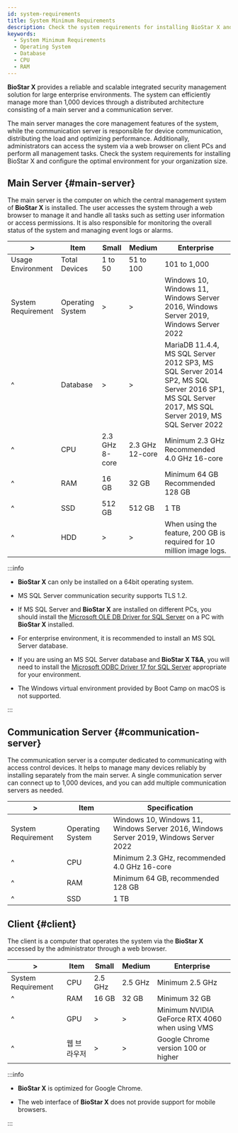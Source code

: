 ```yaml
---
id: system-requirements
title: System Minimum Requirements
description: Check the system requirements for installing BioStar X and configure the optimal environment for your organization size.
keywords:
  - System Minimum Requirements
  - Operating System
  - Database
  - CPU
  - RAM
---
```


**BioStar X** provides a reliable and scalable integrated security management solution for large enterprise environments. The system can efficiently manage more than 1,000 devices through a distributed architecture consisting of a main server and a communication server.

The main server manages the core management features of the system, while the communication server is responsible for device communication, distributing the load and optimizing performance. Additionally, administrators can access the system via a web browser on client PCs and perform all management tasks. Check the system requirements for installing BioStar X and configure the optimal environment for your organization size.

## Main Server {#main-server}

The main server is the computer on which the central management system of **BioStar X** is installed. The user accesses the system through a web browser to manage it and handle all tasks such as setting user information or access permissions. It is also responsible for monitoring the overall status of the system and managing event logs or alarms.

<div className='overflow-x col5--15-10-25'>

| \>                 | Item             | Small          | Medium          | Enterprise                                                                                                                                         |
| ------------------ | ---------------- | -------------- | --------------- | -------------------------------------------------------------------------------------------------------------------------------------------------- |
| Usage Environment  | Total Devices    | 1 to 50        | 51 to 100       | 101 to 1,000                                                                                                                                       |
| System Requirement | Operating System | \>             | \>              | Windows 10, Windows 11, Windows Server 2016, Windows Server 2019, Windows Server 2022                                                              |
| ^                  | Database         | \>             | \>              | MariaDB 11.4.4, MS SQL Server 2012 SP3, MS SQL Server 2014 SP2, MS SQL Server 2016 SP1, MS SQL Server 2017, MS SQL Server 2019, MS SQL Server 2022 |
| ^                  | CPU              | 2.3 GHz 8-core | 2.3 GHz 12-core | Minimum 2.3 GHz<br/>Recommended 4.0 GHz 16-core                                                                                                    |
| ^                  | RAM              | 16 GB          | 32 GB           | Minimum 64 GB<br/>Recommended 128 GB                                                                                                               |
| ^                  | SSD              | 512 GB         | 512 GB          | 1 TB                                                                                                                                               |
| ^                  | HDD              | \>             | \>              | When using the <Cmd sid='common.imageLog' product='2' /> feature, 200 GB is required for 10 million image logs.                                    |

</div>

:::info

* **BioStar X** can only be installed on a 64bit operating system.

* MS SQL Server communication security supports TLS 1.2.

* If MS SQL Server and **BioStar X** are installed on different PCs, you should install the [Microsoft OLE DB Driver for SQL Server](https://learn.microsoft.com/sql/connect/oledb/download-oledb-driver-for-sql-server) on a PC with **BioStar X** installed.

* For enterprise environment, it is recommended to install an MS SQL Server database.

* If you are using an MS SQL Server database and **BioStar X T&A**, you will need to install the [Microsoft ODBC Driver 17 for SQL Server](https://learn.microsoft.com/en-us/sql/connect/odbc/download-odbc-driver-for-sql-server?view=sql-server-ver16#version-17) appropriate for your environment.

* The Windows virtual environment provided by Boot Camp on macOS is not supported.

:::

## Communication Server {#communication-server}

The communication server is a computer dedicated to communicating with access control devices. It helps to manage many devices reliably by installing separately from the main server. A single communication server can connect up to 1,000 devices, and you can add multiple communication servers as needed.

<div className='overflow-x'>

| \>                 | Item             | Specification                                                                         |
| ------------------ | ---------------- | ------------------------------------------------------------------------------------- |
| System Requirement | Operating System | Windows 10, Windows 11, Windows Server 2016, Windows Server 2019, Windows Server 2022 |
| ^                  | CPU              | Minimum 2.3 GHz, recommended 4.0 GHz 16-core                                          |
| ^                  | RAM              | Minimum 64 GB, recommended 128 GB                                                     |
| ^                  | SSD              | 1 TB                                                                                  |

</div>

## Client {#client}

The client is a computer that operates the system via the **BioStar X** accessed by the administrator through a web browser.

<div className='overflow-x'>

| \>                 | Item   | Small   | Medium  | Enterprise                                     |
| ------------------ | ------ | ------- | ------- | ---------------------------------------------- |
| System Requirement | CPU    | 2.5 GHz | 2.5 GHz | Minimum 2.5 GHz                                |
| ^                  | RAM    | 16 GB   | 32 GB   | Minimum 32 GB                                  |
| ^                  | GPU    | \>      | \>      | Minimum NVIDIA GeForce RTX 4060 when using VMS |
| ^                  | 웹 브라우저 | \>      | \>      | Google Chrome version 100 or higher            |

</div>

:::info

* **BioStar X** is optimized for Google Chrome.

* The web interface of **BioStar X** does not provide support for mobile browsers.

:::
